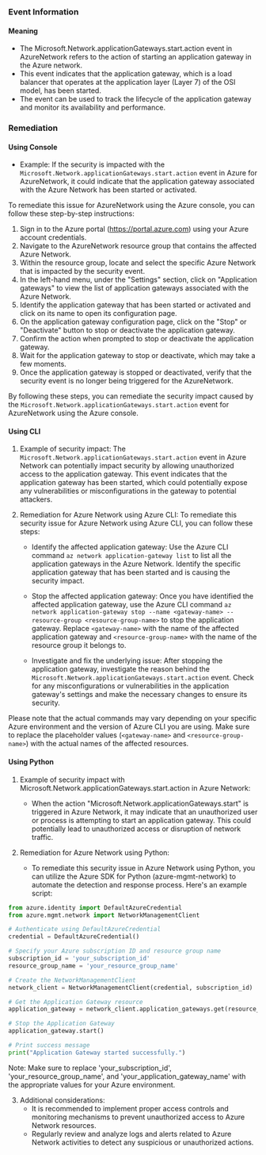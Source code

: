 
### Event Information

#### Meaning

- The Microsoft.Network.applicationGateways.start.action event in AzureNetwork refers to the action of starting an application gateway in the Azure network.
- This event indicates that the application gateway, which is a load balancer that operates at the application layer (Layer 7) of the OSI model, has been started.
- The event can be used to track the lifecycle of the application gateway and monitor its availability and performance.

### Remediation

#### Using Console

- Example: If the security is impacted with the `Microsoft.Network.applicationGateways.start.action` event in Azure for AzureNetwork, it could indicate that the application gateway associated with the Azure Network has been started or activated.

To remediate this issue for AzureNetwork using the Azure console, you can follow these step-by-step instructions:

1. Sign in to the Azure portal (https://portal.azure.com) using your Azure account credentials.
2. Navigate to the AzureNetwork resource group that contains the affected Azure Network.
3. Within the resource group, locate and select the specific Azure Network that is impacted by the security event.
4. In the left-hand menu, under the "Settings" section, click on "Application gateways" to view the list of application gateways associated with the Azure Network.
5. Identify the application gateway that has been started or activated and click on its name to open its configuration page.
6. On the application gateway configuration page, click on the "Stop" or "Deactivate" button to stop or deactivate the application gateway.
7. Confirm the action when prompted to stop or deactivate the application gateway.
8. Wait for the application gateway to stop or deactivate, which may take a few moments.
9. Once the application gateway is stopped or deactivated, verify that the security event is no longer being triggered for the AzureNetwork.

By following these steps, you can remediate the security impact caused by the `Microsoft.Network.applicationGateways.start.action` event for AzureNetwork using the Azure console.

#### Using CLI

1. Example of security impact: The `Microsoft.Network.applicationGateways.start.action` event in Azure Network can potentially impact security by allowing unauthorized access to the application gateway. This event indicates that the application gateway has been started, which could potentially expose any vulnerabilities or misconfigurations in the gateway to potential attackers.

2. Remediation for Azure Network using Azure CLI: To remediate this security issue for Azure Network using Azure CLI, you can follow these steps:

   - Identify the affected application gateway: Use the Azure CLI command `az network application-gateway list` to list all the application gateways in the Azure Network. Identify the specific application gateway that has been started and is causing the security impact.

   - Stop the affected application gateway: Once you have identified the affected application gateway, use the Azure CLI command `az network application-gateway stop --name <gateway-name> --resource-group <resource-group-name>` to stop the application gateway. Replace `<gateway-name>` with the name of the affected application gateway and `<resource-group-name>` with the name of the resource group it belongs to.

   - Investigate and fix the underlying issue: After stopping the application gateway, investigate the reason behind the `Microsoft.Network.applicationGateways.start.action` event. Check for any misconfigurations or vulnerabilities in the application gateway's settings and make the necessary changes to ensure its security.

Please note that the actual commands may vary depending on your specific Azure environment and the version of Azure CLI you are using. Make sure to replace the placeholder values (`<gateway-name>` and `<resource-group-name>`) with the actual names of the affected resources.

#### Using Python

1. Example of security impact with Microsoft.Network.applicationGateways.start.action in Azure Network:
   - When the action "Microsoft.Network.applicationGateways.start" is triggered in Azure Network, it may indicate that an unauthorized user or process is attempting to start an application gateway. This could potentially lead to unauthorized access or disruption of network traffic.

2. Remediation for Azure Network using Python:
   - To remediate this security issue in Azure Network using Python, you can utilize the Azure SDK for Python (azure-mgmt-network) to automate the detection and response process. Here's an example script:

```python
from azure.identity import DefaultAzureCredential
from azure.mgmt.network import NetworkManagementClient

# Authenticate using DefaultAzureCredential
credential = DefaultAzureCredential()

# Specify your Azure subscription ID and resource group name
subscription_id = 'your_subscription_id'
resource_group_name = 'your_resource_group_name'

# Create the NetworkManagementClient
network_client = NetworkManagementClient(credential, subscription_id)

# Get the Application Gateway resource
application_gateway = network_client.application_gateways.get(resource_group_name, 'your_application_gateway_name')

# Stop the Application Gateway
application_gateway.start()

# Print success message
print("Application Gateway started successfully.")
```

Note: Make sure to replace 'your_subscription_id', 'your_resource_group_name', and 'your_application_gateway_name' with the appropriate values for your Azure environment.

3. Additional considerations:
   - It is recommended to implement proper access controls and monitoring mechanisms to prevent unauthorized access to Azure Network resources.
   - Regularly review and analyze logs and alerts related to Azure Network activities to detect any suspicious or unauthorized actions.

